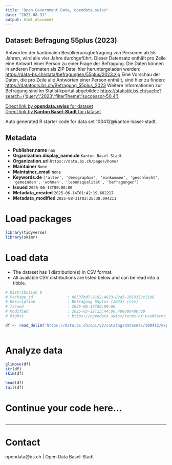 ```yaml
---
title: "Open Government Data, opendata.swiss"
date: "2025-08-31"
output: html_document
---
```


## Dataset: Befragung 55plus (2023)

Antworten der kantonalen Bevölkerunsgbefragung von Personen ab 55 Jahren, wird alle vier Jahre durchgeführt.  Dieser Datensatz enthält pro Zeile eine Antwort einer Person zu einer Frage der Befragung. Die Daten können in anderen Formaten als ZIP Datei hier heruntergeladen werden: [https://data-bs.ch/stata/befragungen/55plus/2023.zip](https://data-bs.ch/stata/befragungen/55plus/2023.zip) Eine Vorschau der Daten, die pro Zeile alle Antworten einer Person enthält, sind hier zu finden: [https://datatools.bs.ch/Befragung_55plus_2023](https://datatools.bs.ch/Befragung_55plus_2023) Weitere Informationen zur Befragung sind im Statistikportal abgebildet:  [https://statistik.bs.ch/suche?search={'query':'2023','filterTheme':'successor-50.4'}](https://statistik.bs.ch/suche?search={'query':'2023','filterTheme':'successor-50.4'})

[Direct link by **opendata.swiss** for dataset](https://opendata.swiss/de/dataset/befragung-55plus-2023)<br>
[Direct link by **Kanton Basel-Stadt** for dataset](https://data.bs.ch/explore/dataset/100412/)

Auto generated R starter code for data set 100412@kanton-basel-stadt.

## Metadata

- **Publisher.name** `nan`
- **Organization.display_name.de** `Kanton Basel-Stadt`
- **Organization.url** `https://data.bs.ch/pages/home/`
- **Maintainer** `None`
- **Maintainer_email** `None`
- **Keywords.de** `['alter', 'demographie', 'einkommen', 'geschlecht', 'gemeinden', 'wohnen', 'lebensqualitat', 'befragungen']`
- **Issued** `2025-06-13T00:00:00`
- **Metadata_created** `2025-06-14T01:42:19.682217`
- **Metadata_modified** `2025-08-31T02:25:38.094211`


# Load packages

```r

library(tidyverse)
library(skimr)

```

# Load data

-   The dataset has 1 distribution(s) in CSV format.
-   All available CSV distributions are listed below and can be read into a tibble.

```r

# Distribution 0
# Package_id               : 06537bd7-8192-4823-82a5-1663358c2106
# Description              : Befragung 55plus (2023) (csv)
# Issued                   : 2025-06-13T00:00:00
# Modified                 : 2025-05-12T13:44:00.406000+00:00
# Rights                   : https://opendata.swiss/terms-of-use#terms_by

df <- read_delim('https://data.bs.ch/api/v2/catalog/datasets/100412/exports/csv?use_labels=true')



```

# Analyze data

```r

glimpse(df)
str(df)
skim(df)

head(df)
tail(df)

```

# Continue your code here...

```r

```

------------------------------------------------------------------------

# Contact

opendata@bs.ch | Open Data Basel-Stadt
